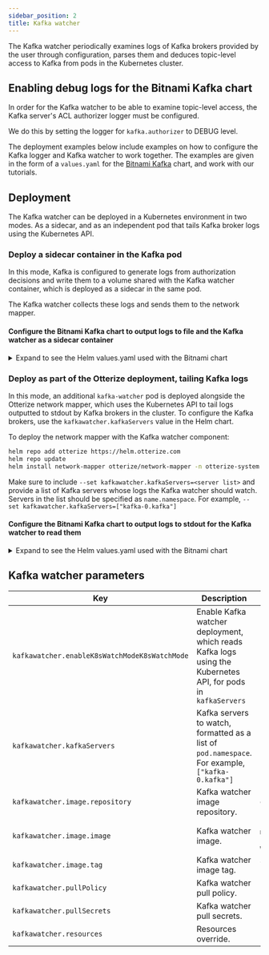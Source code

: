 ```yaml
---
sidebar_position: 2
title: Kafka watcher
---
```


The Kafka watcher periodically examines logs of Kafka brokers provided by the user through configuration,
parses them and deduces topic-level access to Kafka from pods in the Kubernetes cluster.

## Enabling debug logs for the Bitnami Kafka chart
In order for the Kafka watcher to be able to examine topic-level access, the Kafka server's ACL authorizer logger must be configured.

We do this by setting the logger for `kafka.authorizer` to DEBUG level.


The deployment examples below include examples on how to configure the Kafka logger and Kafka watcher to work together.
The examples are given in the form of a `values.yaml` for the [Bitnami Kafka](https://artifacthub.io/packages/helm/bitnami/kafka) chart, and work with our tutorials.

## Deployment
The Kafka watcher can be deployed in a Kubernetes environment in two modes. As a sidecar, and as an independent pod that tails Kafka broker logs using the Kubernetes API.

### Deploy a sidecar container in the Kafka pod
In this mode, Kafka is configured to generate logs from authorization decisions and write them to a volume shared with the Kafka watcher container, which is deployed as a sidecar in the same pod.

The Kafka watcher collects these logs and sends them to the network mapper.

#### Configure the Bitnami Kafka chart to output logs to file and the Kafka watcher as a sidecar container
<details>
    <summary>Expand to see the Helm values.yaml used with the Bitnami chart</summary>

```yaml
{@include: ../../../../static/code-examples/kafka-mtls/helm/values_debug_logging_k8s_watcher.yaml}
```
</details>


### Deploy as part of the Otterize deployment, tailing Kafka logs
In this mode, an additional `kafka-watcher` pod is deployed alongside the Otterize network mapper, which uses the Kubernetes API to tail logs outputted to stdout by Kafka brokers in the cluster.
To configure the Kafka brokers, use the `kafkawatcher.kafkaServers` value in the Helm chart.

To deploy the network mapper with the Kafka watcher component:
```bash
helm repo add otterize https://helm.otterize.com
helm repo update
helm install network-mapper otterize/network-mapper -n otterize-system --create-namespace --set kafkawatcher.enableK8sWatchModeK8sWatchMode=true
```
Make sure to include `--set kafkawatcher.kafkaServers=<server list>` and provide a list of Kafka servers whose logs the Kafka watcher should watch.
Servers in the list should be specified as `name.namespace`. For example, `--set kafkawatcher.kafkaServers=["kafka-0.kafka"]`


#### Configure the Bitnami Kafka chart to output logs to stdout for the Kafka watcher to read them
<details>
<summary>Expand to see the Helm values.yaml used with the Bitnami chart</summary>

```yaml
{@include: ../../../../static/code-examples/kafka-mtls/helm/values_debug_logging_k8s_watcher.yaml}
```
</details>


## Kafka watcher parameters
| Key                                           | Description                                                                                                  | Default                        |
|-----------------------------------------------|--------------------------------------------------------------------------------------------------------------|--------------------------------|
| `kafkawatcher.enableK8sWatchModeK8sWatchMode` | Enable Kafka watcher deployment, which reads Kafka logs using the Kubernetes API, for pods in `kafkaServers` | `false`                        |
| `kafkawatcher.kafkaServers`                   | Kafka servers to watch, formatted as a list of `pod.namespace`. For example, `["kafka-0.kafka"]`             | `(none)`                       |
| `kafkawatcher.image.repository`               | Kafka watcher image repository.                                                                              | `otterize`                     |
| `kafkawatcher.image.image`                    | Kafka watcher image.                                                                                         | `network-mapper-kafka-watcher` |
| `kafkawatcher.image.tag`                      | Kafka watcher image tag.                                                                                     | `latest`                       |
| `kafkawatcher.pullPolicy`                     | Kafka watcher pull policy.                                                                                   | `(none)`                       |
| `kafkawatcher.pullSecrets`                    | Kafka watcher pull secrets.                                                                                  | `(none)`                       |
| `kafkawatcher.resources`                      | Resources override.                                                                                          | `(none)`                       |
